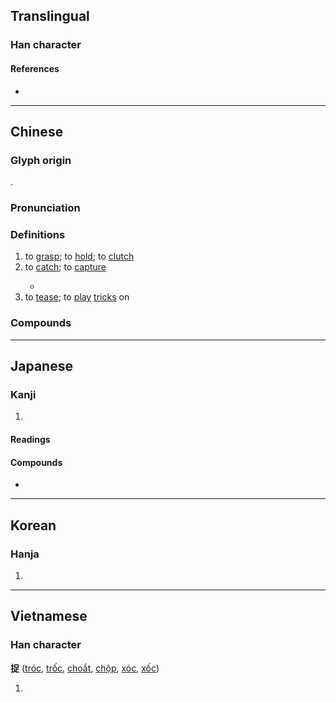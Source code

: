 {{character info/new}}
==Translingual==

===Han character===
{{Han char|rn=64|rad=手|as=07|sn=10|four=56081|canj=QRYO|ids=⿰扌足}}

====References====
* {{Han ref|kx=0433.120|dkj=12136|dj=0782.240|hdz=31882.040|uh=6349|ud=25417|bh=AEBB|bd=44731}}

----

==Chinese==
{{zh-forms}}

===Glyph origin===
{{Han etym}}
{{Han compound|手|alt1=扌|足|ls=psc|c1=s|c2=p}}.

===Pronunciation===
{{zh-pron
|m=zhuō
|c=zuk1,zuk3
|h=pfs=chok
|md=
|mn=qz,tw,xm,zz:chhiok/xm:chok
|w=4tsoq
|mc=y
|oc=y
|cat=v
}}

===Definitions===
{{zh-hanzi}}

# to [[grasp]]; to [[hold]]; to [[clutch]]
# to [[catch]]; to [[capture]]
#: {{zh-x|他們 捉-到-了 幾 條 魚。|They '''caught''' several fish.}}
#* {{zh-x|小 雛雞 圍 在 母雞 的 周圍 捉 虫子{zi}。|The baby chicks are '''catching''' insects around the hen.}}
# to [[tease]]; to [[play]] [[tricks]] on

===Compounds===
{{zh-der|捉急|不可捉摸|代人捉刀|借茶活捉|勾捉|十捉九著|吐哺捉髮|密捉|成雙捉對|把捉|拿雲捉月|挾人捉將|捉事人|捉住|捉冷眼|捉刀|捉刀人|捉大頭|捉奸捉雙|捉奸見床|捉奸見雙|捉姦|捉將挾人|捉對|捉弄|捉影捕風|捉手|捉拿|捉搦歌|捉摸|捉摸不定|捉放曹|捉敗|捉月|捉班做勢|捉生|捉生替死|捉盲盲|捉空|捉脈|捉腳不住|捉腳步|捉虎擒蛟|捉襟肘見|捉襟見肘|捉身不住|捉迷藏|捉雞罵狗|捉頭|捉顫|捉風捕影|捉髮|捉鼠拿貓|捉鼻|捕捉|捕捉畋獵|捕風捉影|擒捉|收捉|水中捉月|活捉|活捉王魁|甕中捉鱉|生擒活捉|緝捉|賊喊捉賊|除紅捉綠|難以捉摸|難捉鼻|馬捉老鼠}}

----

==Japanese==

===Kanji===
{{ja-kanji|grade=|rs=手07}}

# {{defn|lang=ja|sort=手07}}

====Readings====
{{ja-readings|goon=[[そく]] (soku)|kanon=[[さく]] (saku)|kun=[[とらえる]] (toraeru)}}

====Compounds====
* {{ja-r|把捉|はそく|[[grasping]]}}

----

==Korean==

===Hanja===
{{ko-hanja|hangeul=착|eumhun=|rv=chak|mr=ch'ak|y=chak}}

# {{defn|lang=ko|sort=手07}}

----

==Vietnamese==

===Han character===
'''捉''' ([[tróc]], [[trốc]], [[choắt]], [[chộp]], [[xóc]], [[xốc]])

# {{defn|lang=vi}}
